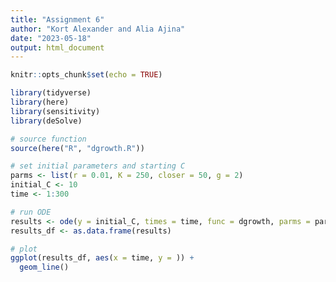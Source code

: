 ```yaml
---
title: "Assignment 6"
author: "Kort Alexander and Alia Ajina"
date: "2023-05-18"
output: html_document
---
```


```r
knitr::opts_chunk$set(echo = TRUE)

library(tidyverse)
library(here)
library(sensitivity)
library(deSolve)
```

```r
# source function
source(here("R", "dgrowth.R"))

# set initial parameters and starting C
parms <- list(r = 0.01, K = 250, closer = 50, g = 2)
initial_C <- 10
time <- 1:300

# run ODE
results <- ode(y = initial_C, times = time, func = dgrowth, parms = parms)
results_df <- as.data.frame(results)

# plot
ggplot(results_df, aes(x = time, y = )) +
  geom_line()
```

